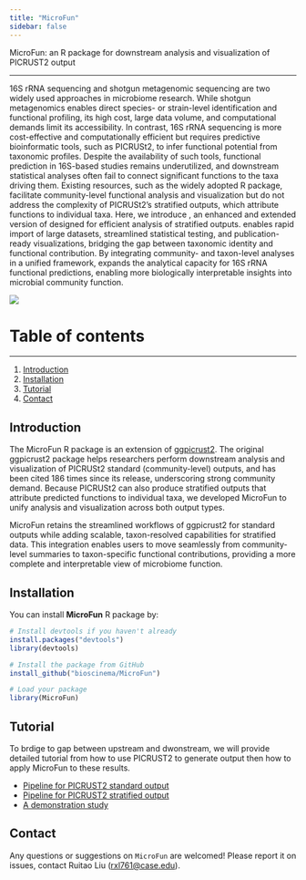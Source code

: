 ```yaml
---
title: "MicroFun"
sidebar: false
---
```


MicroFun: an R package for downstream analysis and visualization of PICRUST2 output

------------------------------------------------------------------------

16S rRNA sequencing and shotgun metagenomic sequencing are two widely used approaches in microbiome research. While shotgun metagenomics enables direct species- or strain-level identification and functional profiling, its high cost, large data volume, and computational demands limit its accessibility. In contrast, 16S rRNA sequencing is more cost-effective and computationally efficient but requires predictive bioinformatic tools, such as PICRUSt2, to infer functional potential from taxonomic profiles. Despite the availability of such tools, functional prediction in 16S-based studies remains underutilized, and downstream statistical analyses often fail to connect significant functions to the taxa driving them. Existing resources, such as the widely adopted \texttt{ggpicrust2} R package, facilitate community-level functional analysis and visualization but do not address the complexity of PICRUSt2’s stratified outputs, which attribute functions to individual taxa.
Here, we introduce \texttt{MicroFun}, an enhanced and extended version of \texttt{ggpicrust2} designed for efficient analysis of stratified outputs. \texttt{MicroFun} enables rapid import of large datasets, streamlined statistical testing, and publication-ready visualizations, bridging the gap between taxonomic identity and functional contribution. By integrating community- and taxon-level analyses in a unified framework, \texttt{MicroFun} expands the analytical capacity for 16S rRNA functional predictions, enabling more biologically interpretable insights into microbial community function.

![](microfun_abstract_1022.png){fig-align="center"}

# Table of contents

------------------------------------------------------------------------

1.  [Introduction](#introduction)
2.  [Installation](#installation)
3.  [Tutorial](#tutorial)
4.  [Contact](#contact)

## Introduction {#introduction}
The MicroFun R package is an extension of [ggpicrust2](https://github.com/cafferychen777/ggpicrust2). The original ggpicrust2 package helps researchers perform downstream analysis and visualization of PICRUSt2 standard (community-level) outputs, and has been cited 186 times since its release, underscoring strong community demand. Because PICRUSt2 can also produce stratified outputs that attribute predicted functions to individual taxa, we developed MicroFun to unify analysis and visualization across both output types.

MicroFun retains the streamlined workflows of ggpicrust2 for standard outputs while adding scalable, taxon-resolved capabilities for stratified data. This integration enables users to move seamlessly from community-level summaries to taxon-specific functional contributions, providing a more complete and interpretable view of microbiome function.


## Installation {#installation}

You can install **MicroFun** R package by:

```r
# Install devtools if you haven't already
install.packages("devtools")
library(devtools)

# Install the package from GitHub
install_github("bioscinema/MicroFun")

# Load your package
library(MicroFun)
```


## Tutorial {#tutorial}

To brdige to gap between upstream and dwonstream, we will provide detailed tutorial from how to use PICRUST2 to generate output then how to apply MicroFun to these results.

-   [Pipeline for PICRUST2 standard output](/tutorial/standard_pipeline.qmd){.internal}
-   [Pipeline for PICRUST2 stratified output](/tutorial/stratified_pipeline.qmd){.internal}
-   [A demonstration study](/tutorial/Real_data.qmd){.internal}

## Contact {#contact}

Any questions or suggestions on `MicroFun` are welcomed! Please report it on issues, contact Ruitao Liu ([rxl761\@case.edu](rxl761@case.edu)).
